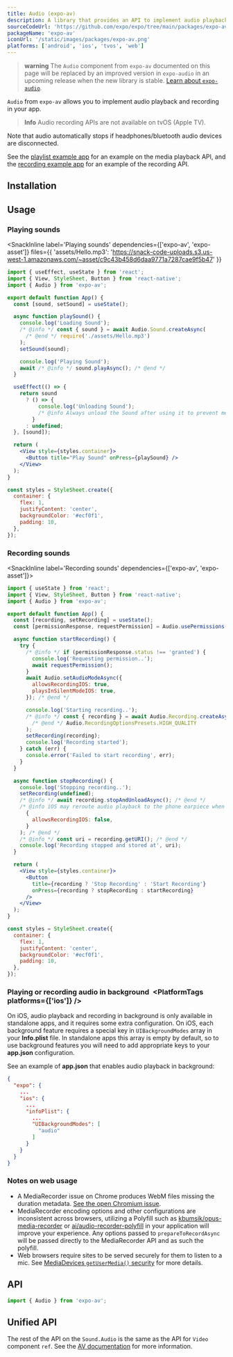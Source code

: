 ```yaml
---
title: Audio (expo-av)
description: A library that provides an API to implement audio playback and recording in apps.
sourceCodeUrl: 'https://github.com/expo/expo/tree/main/packages/expo-av'
packageName: 'expo-av'
iconUrl: '/static/images/packages/expo-av.png'
platforms: ['android', 'ios', 'tvos', 'web']
---
```



> **warning** The `Audio` component from `expo-av` documented on this page will be replaced by an improved version in `expo-audio` in an upcoming release when the new library is stable. [Learn about `expo-audio`](/versions/unversioned/sdk/audio/).

`Audio` from `expo-av` allows you to implement audio playback and recording in your app.

> **Info** Audio recording APIs are not available on tvOS (Apple TV).

Note that audio automatically stops if headphones/bluetooth audio devices are disconnected.

See the [playlist example app](https://github.com/expo/playlist-example) for an example on the media playback API, and the [recording example app](https://github.com/expo/audio-recording-example) for an example of the recording API.

## Installation

<APIInstallSection />

## Usage

### Playing sounds

<SnackInline
  label='Playing sounds'
  dependencies={['expo-av', 'expo-asset']}
  files={{
    'assets/Hello.mp3': 'https://snack-code-uploads.s3.us-west-1.amazonaws.com/~asset/c9c43b458d6daa9771a7287cae9f5b47'
  }}
>

```jsx
import { useEffect, useState } from 'react';
import { View, StyleSheet, Button } from 'react-native';
import { Audio } from 'expo-av';

export default function App() {
  const [sound, setSound] = useState();

  async function playSound() {
    console.log('Loading Sound');
    /* @info */ const { sound } = await Audio.Sound.createAsync(
      /* @end */ require('./assets/Hello.mp3')
    );
    setSound(sound);

    console.log('Playing Sound');
    await /* @info */ sound.playAsync(); /* @end */
  }

  useEffect(() => {
    return sound
      ? () => {
          console.log('Unloading Sound');
          /* @info Always unload the Sound after using it to prevent memory leaks.*/ sound.unloadAsync(); /* @end */
        }
      : undefined;
  }, [sound]);

  return (
    <View style={styles.container}>
      <Button title="Play Sound" onPress={playSound} />
    </View>
  );
}

const styles = StyleSheet.create({
  container: {
    flex: 1,
    justifyContent: 'center',
    backgroundColor: '#ecf0f1',
    padding: 10,
  },
});
```

</SnackInline>

### Recording sounds

<SnackInline label='Recording sounds' dependencies={['expo-av', 'expo-asset']}>

```jsx
import { useState } from 'react';
import { View, StyleSheet, Button } from 'react-native';
import { Audio } from 'expo-av';

export default function App() {
  const [recording, setRecording] = useState();
  const [permissionResponse, requestPermission] = Audio.usePermissions();

  async function startRecording() {
    try {
      /* @info */ if (permissionResponse.status !== 'granted') {
        console.log('Requesting permission..');
        await requestPermission();
      }
      await Audio.setAudioModeAsync({
        allowsRecordingIOS: true,
        playsInSilentModeIOS: true,
      }); /* @end */

      console.log('Starting recording..');
      /* @info */ const { recording } = await Audio.Recording.createAsync(
        /* @end */ Audio.RecordingOptionsPresets.HIGH_QUALITY
      );
      setRecording(recording);
      console.log('Recording started');
    } catch (err) {
      console.error('Failed to start recording', err);
    }
  }

  async function stopRecording() {
    console.log('Stopping recording..');
    setRecording(undefined);
    /* @info */ await recording.stopAndUnloadAsync(); /* @end */
    /* @info iOS may reroute audio playback to the phone earpiece when recording is allowed, so disable once finished. */ await Audio.setAudioModeAsync(
      {
        allowsRecordingIOS: false,
      }
    ); /* @end */
    /* @info */ const uri = recording.getURI(); /* @end */
    console.log('Recording stopped and stored at', uri);
  }

  return (
    <View style={styles.container}>
      <Button
        title={recording ? 'Stop Recording' : 'Start Recording'}
        onPress={recording ? stopRecording : startRecording}
      />
    </View>
  );
}

const styles = StyleSheet.create({
  container: {
    flex: 1,
    justifyContent: 'center',
    backgroundColor: '#ecf0f1',
    padding: 10,
  },
});
```

</SnackInline>

### Playing or recording audio in background&ensp;<PlatformTags platforms={['ios']} />

On iOS, audio playback and recording in background is only available in standalone apps, and it requires some extra configuration.
On iOS, each background feature requires a special key in `UIBackgroundModes` array in your **Info.plist** file.
In standalone apps this array is empty by default, so to use background features you will need to add appropriate keys to your **app.json** configuration.

See an example of **app.json** that enables audio playback in background:

```json
{
  "expo": {
    ...
    "ios": {
      ...
      "infoPlist": {
        ...
        "UIBackgroundModes": [
          "audio"
        ]
      }
    }
  }
}
```

### Notes on web usage

- A MediaRecorder issue on Chrome produces WebM files missing the duration metadata. [See the open Chromium issue](https://bugs.chromium.org/p/chromium/issues/detail?id=642012).
- MediaRecorder encoding options and other configurations are inconsistent across browsers, utilizing a Polyfill such as [kbumsik/opus-media-recorder](https://github.com/kbumsik/opus-media-recorder) or [ai/audio-recorder-polyfill](https://github.com/ai/audio-recorder-polyfill) in your application will improve your experience. Any options passed to `prepareToRecordAsync` will be passed directly to the MediaRecorder API and as such the polyfill.
- Web browsers require sites to be served securely for them to listen to a mic. See [MediaDevices `getUserMedia()` security](https://developer.mozilla.org/en-US/docs/Web/API/MediaDevices/getUserMedia#security) for more details.

## API

```js
import { Audio } from 'expo-av';
```

<APISection packageName="expo-audio-av" apiName="Audio" />

## Unified API

The rest of the API on the `Sound.Audio` is the same as the API for `Video` component `ref`. See the [AV documentation](av/#playback) for more information.
